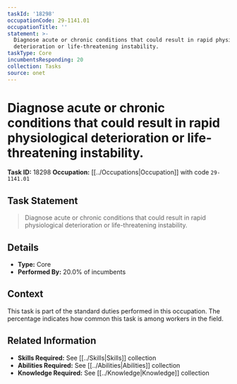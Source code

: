 ```yaml
---
taskId: '18298'
occupationCode: 29-1141.01
occupationTitle: ''
statement: >-
  Diagnose acute or chronic conditions that could result in rapid physiological
  deterioration or life-threatening instability.
taskType: Core
incumbentsResponding: 20
collection: Tasks
source: onet
---
```

# Diagnose acute or chronic conditions that could result in rapid physiological deterioration or life-threatening instability.

**Task ID:** 18298
**Occupation:** [[../Occupations|Occupation]] with code `29-1141.01`

## Task Statement

> Diagnose acute or chronic conditions that could result in rapid physiological deterioration or life-threatening instability.

## Details

- **Type:** Core
- **Performed By:** 20.0% of incumbents

## Context

This task is part of the standard duties performed in this occupation. The percentage indicates how common this task is among workers in the field.

## Related Information

- **Skills Required:** See [[../Skills|Skills]] collection
- **Abilities Required:** See [[../Abilities|Abilities]] collection
- **Knowledge Required:** See [[../Knowledge|Knowledge]] collection
